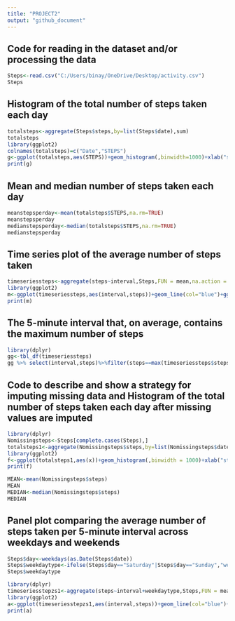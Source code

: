 ```yaml
---
title: "PROJECT2"
output: "github_document"
---
```

## Code for reading in the dataset and/or processing the data
```r
Steps<-read.csv("C:/Users/binay/OneDrive/Desktop/activity.csv")
Steps
```
## Histogram of the total number of steps taken each day
```r
totalsteps<-aggregate(Steps$steps,by=list(Steps$date),sum)
totalsteps
library(ggplot2)
colnames(totalsteps)=c("Date","STEPS")
g<-ggplot(totalsteps,aes(STEPS))+geom_histogram(,binwidth=1000)+xlab("steps")+ylab("frequency")
print(g)
```
## Mean and median number of steps taken each day
```r
meanstepsperday<-mean(totalsteps$STEPS,na.rm=TRUE)
meanstepsperday
medianstepsperday<-median(totalsteps$STEPS,na.rm=TRUE)
medianstepsperday
```
## Time series plot of the average number of steps taken
```r
timeseriessteps<-aggregate(steps~interval,Steps,FUN = mean,na.action = na.omit)
library(ggplot2)
m<-ggplot(timeseriessteps,aes(interval,steps))+geom_line(col="blue")+ggtitle("Time series plot")+xlab("interval")+ylab("steps")
print(m)
```
## The 5-minute interval that, on average, contains the maximum number of steps
```r
library(dplyr)
gg<-tbl_df(timeseriessteps)
gg %>% select(interval,steps)%>%filter(steps==max(timeseriessteps$steps))
```
## Code to describe and show a strategy for imputing missing data and Histogram of the total number of steps taken each day after missing values are imputed
```r
library(dplyr)
Nomissingsteps<-Steps[complete.cases(Steps),]
totalsteps1<-aggregate(Nomissingsteps$steps,by=list(Nomissingsteps$date),sum)
library(ggplot2)
f<-ggplot(totalsteps1,aes(x))+geom_histogram(,binwidth = 1000)+xlab("steps")+ylab("frequency")
print(f)
```
```r
MEAN<-mean(Nomissingsteps$steps)
MEAN
MEDIAN<-median(Nomissingsteps$steps)
MEDIAN
```
## Panel plot comparing the average number of steps taken per 5-minute interval across weekdays and weekends         
```r
Steps$day<-weekdays(as.Date(Steps$date))
Steps$weekdaytype<-ifelse(Steps$day=="Saturday"|Steps$day=="Sunday","weekend","weekday")
Steps$weekdaytype
```
```r
library(dplyr)
timeseriesstepzs1<-aggregate(steps~interval+weekdaytype,Steps,FUN = mean)
library(ggplot2)
a<-ggplot(timeseriesstepzs1,aes(interval,steps))+geom_line(col="blue")+facet_grid(weekdaytype~.)+xlab("5min Interval")+ylab("Steps")
print(a)
```
